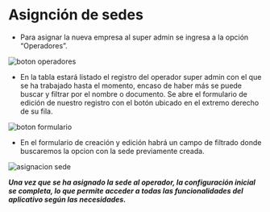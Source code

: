 # Asignción de sedes

- Para asignar la nueva empresa al super admin se ingresa a la opción “Operadores”.

![boton operadores](/botonOperadores.webp)

- En la tabla estará listado el registro del operador super admin con el que se ha trabajado hasta el momento, encaso de haber más se puede buscar y filtrar por el nombre o documento. Se abre el formulario de edición de nuestro registro con el botón ubicado en el extremo derecho de su fila.

![boton formulario](/botonFormulario.webp)

- En el formulario de creación y edición habrá un campo de filtrado donde buscaremos la opcion con la sede previamente creada.

![asignacion sede ](/sedePreviamenteCreada.webp)

***Una vez que se ha asignado la sede al operador, la configuración inicial se completa, lo que permite acceder a todas las funcionalidades del aplicativo según las necesidades.***